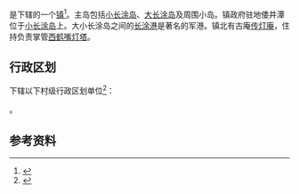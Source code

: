 {{中国乡级行政区|33/09/21/105/000}}

'''{{PAGENAMEBASE}}'''是{{PRC admin/fullname|33/09/21/105/000|3}}下辖的一个[[行政建制镇|镇]]<ref>{{PRC admin/ref sgc|{{PRC admin/parent|33/09/21/105/000}}}}</ref>。主岛包括[[小长涂岛|小长涂岛]]、[[大长涂岛|大长涂岛]]及周围小岛。镇政府驻地倭井潭位于[[小长涂岛|小长涂岛]]上。大小长涂岛之间的[[长涂港|长涂港]]是著名的军港。镇北有古庵[[传灯庵|传灯庵]]，住持负责掌管[[西鹤嘴灯塔|西鹤嘴灯塔]]。

== 行政区划 ==
{{PAGENAMEBASE}}下辖以下村级行政区划单位<ref>{{PRC admin/ref sgc|33/09/21/105/000}}</ref>：

{{PRC admin/children|33/09/21/105/000}}。

== 参考资料 ==
{{reflist}}

{{浙江行政区划小作品}}
{{PRC admin/navcat|33/09/21/105/000}}